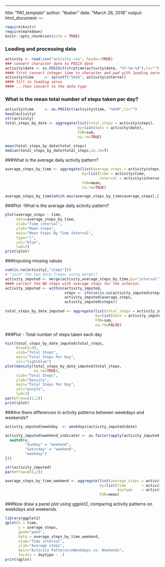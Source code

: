 ---
title: "PA1_template"
author: "tbaber"
date: "March 28, 2016"
output: html_document:
    ---

```{r setup, include=FALSE}
require(knitr)
require(markdown)
knitr::opts_chunk$set(echo = TRUE)
```



### Loading and processing data
```{r}

activity <- read.csv("activity.csv", header=TRUE)
### convert character date to POSIX date
activity$date <- as.POSIXct(strptime(activity$date, "%Y-%m-%d"),tz="")
#### first convert integer time to character and pad with leading zeros...
activity$time     <- sprintf("%04d", activity$interval)
#### fill in leading zeros
#### ...then convert to the date type

```
### What is the mean total number of steps taken per day?
```{r}

activity$time     <- as.POSIXct(activity$time, "%H%M",tz="")
head(activity)
str(activity)
total_steps_by_date <- aggregate(list(total_steps = activity$steps),
                                 by=list(date = activity$date),
                                 FUN=sum,
                                 na.rm=TRUE)
                                 
mean(total_steps_by_date$total_steps)
median(total_steps_by_date$total_steps,na.rm=T)
```

###What is the average daily activity pattern?
```{r}

average_steps_by_time <- aggregate(list(average_steps = activity$steps),
                                   by=list(time = activity$time,
                                           interval = activity$interval),
                                   FUN=mean,
                                   na.rm=TRUE)

average_steps_by_time[which.max(average_steps_by_time$average_steps),]   
```

###Plot -What is the average daily activity pattern?
```{r, echo=TRUE}
plot(average_steps ~ time,
     data=average_steps_by_time,
     xlab="Time interval",
     ylab="Mean steps",
     main="Mean Steps By Time Interval",
     type="l",
     col="blue",
     lwd=2)
print(plot)
```

###Imputing missing values
```{r}
sum(is.na(activity[,"steps"]))
# "join" the two data frames using merge()
activity_imputed <- merge(activity,average_steps_by_time,by="interval")
#### correct the NA steps with average steps for the interval
activity_imputed <- within(activity_imputed,
                           steps <- ifelse(is.na(activity_imputed$steps),
                           activity_imputed$average_steps,
                           activity_imputed$steps))
                        
total_steps_by_date_imputed <- aggregate(list(total_steps = activity_imputed$steps),
                                         by=list(date = activity_imputed$date),
                                         FUN=sum,
                                         na.rm=FALSE)
```
###Plot - Total number of steps taken each day
```{r, echo=T}
hist(total_steps_by_date_imputed$total_steps,
     breaks=30,
     xlab="Total Steps",
     main="Total Steps Per Day",
     col="lightblue")
plot(density(total_steps_by_date_imputed$total_steps,
             na.rm=TRUE),
     xlab="Total Steps",
     ylab="Density",
     main="Total Steps Per Day",     
     col="purple",
     lwd=3)
par(mfrow=c(1,1))
print(plot)
```
###Are there differences in activity patterns between weekdays and weekends?

```{r}
activity_imputed$weekday  <- weekdays(activity_imputed$date)

activity_imputed$weekend_indicator <- as.factor(apply(activity_imputed["weekday"], 1, function(x) {
  switch(x,
         "Sunday" = "weekend",
         "Saturday" = "weekend",
         "weekday")
}))

str(activity_imputed)
par(mfrow=c(1,2))
```





```{r}

average_steps_by_time_weekend <- aggregate(list(average_steps = activity_imputed$steps),
                                           by=list(time       = activity_imputed$time.x,
                                                   daytype    = activity_imputed$weekend_indicator),
                                           FUN=mean)
```


###Now draw a panel plot using ggplot2, comparing activity patterns on weekdays and weekends.
```{r}

library(ggplot2)
qplot(x = time,
      y = average_steps,
      geom="path",
      data = average_steps_by_time_weekend, 
      xlab="Time interval",
      ylab="Average steps",
      main="Activity Patterns\nWeekdays vs. Weekends",
      facets = daytype ~ .)
print(qplot)

```

